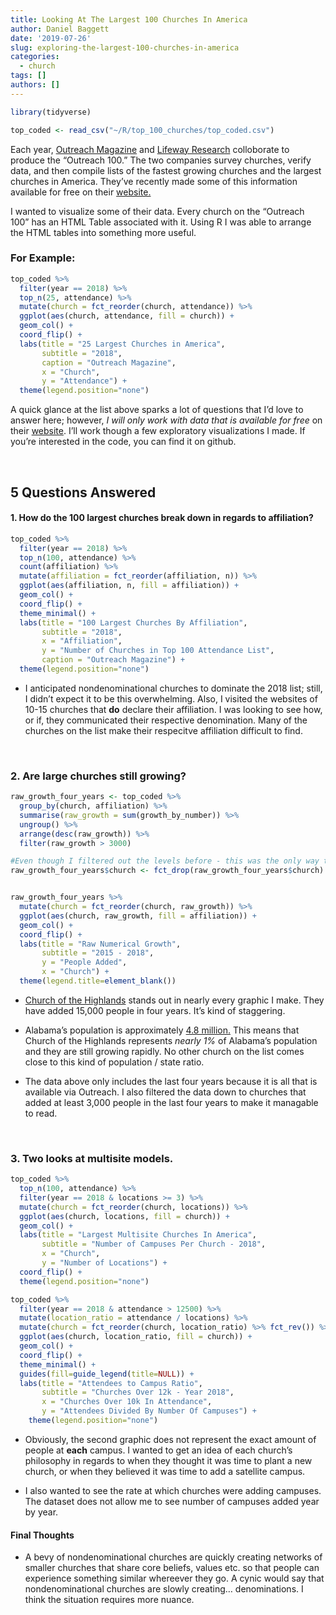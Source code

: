 ```yaml
---
title: Looking At The Largest 100 Churches In America
author: Daniel Baggett
date: '2019-07-26'
slug: exploring-the-largest-100-churches-in-america
categories:
  - church
tags: []
authors: []
---
```

```r
library(tidyverse)
```

```r
top_coded <- read_csv("~/R/top_100_churches/top_coded.csv")
```

Each year, [Outreach Magazine](https://outreachmagazine.com/) and [Lifeway Research](https://lifewayresearch.com/) colloborate to produce the "Outreach 100." The two companies survey churches, verify data, and then compile lists of the fastest growing churches and the largest churches in America. They've recently made some of this information available for free on their [website.](https://outreachmagazine.com/outreach-100-list.html#/list/2015/all)

I wanted to visualize some of their data. Every church on the "Outreach 100" has an HTML Table associated with it. Using R I was able to arrange the HTML tables into something more useful. 

### For Example:

```r
top_coded %>% 
  filter(year == 2018) %>% 
  top_n(25, attendance) %>% 
  mutate(church = fct_reorder(church, attendance)) %>% 
  ggplot(aes(church, attendance, fill = church)) +
  geom_col() +
  coord_flip() +
  labs(title = "25 Largest Churches in America",
       subtitle = "2018",
       caption = "Outreach Magazine", 
       x = "Church", 
       y = "Attendance") +
  theme(legend.position="none") 
```

A quick glance at the list above sparks a lot of questions that I'd love to answer here; however, *I will only work with data that is available for free* on their [website](https://outreachmagazine.com/outreach-100.html). I'll work though a few exploratory visualizations I made. If you're interested in the code, you can find it on github. 

<br/>

## 5 Questions Answered
#### 1. How do the 100 largest churches break down in regards to affiliation?

```r
top_coded %>% 
  filter(year == 2018) %>% 
  top_n(100, attendance) %>% 
  count(affiliation) %>% 
  mutate(affiliation = fct_reorder(affiliation, n)) %>% 
  ggplot(aes(affiliation, n, fill = affiliation)) +
  geom_col() +
  coord_flip() +
  theme_minimal() +
  labs(title = "100 Largest Churches By Affiliation",
       subtitle = "2018", 
       x = "Affiliation", 
       y = "Number of Churches in Top 100 Attendance List",
       caption = "Outreach Magazine") +
  theme(legend.position="none") 
```

* I anticipated nondenominational churches to dominate the 2018 list; still, I didn't expect it to be this overwhelming. Also, I visited the websites of 10-15 churches that **do** declare their affiliation. I was looking to see how, or if, they communicated their respective denomination. Many of the churches on the list make their respecitve affiliation difficult to find. 

<br/>

### 2. Are large churches still growing?

```r
raw_growth_four_years <- top_coded %>% 
  group_by(church, affiliation) %>% 
  summarise(raw_growth = sum(growth_by_number)) %>% 
  ungroup() %>% 
  arrange(desc(raw_growth)) %>% 
  filter(raw_growth > 3000)

#Even though I filtered out the levels before - this was the only way to get rid of the extra ones. 
raw_growth_four_years$church <- fct_drop(raw_growth_four_years$church)


raw_growth_four_years %>% 
  mutate(church = fct_reorder(church, raw_growth)) %>% 
  ggplot(aes(church, raw_growth, fill = affiliation)) +
  geom_col() +
  coord_flip() +
  labs(title = "Raw Numerical Growth",
       subtitle = "2015 - 2018", 
       y = "People Added", 
       x = "Church") +
  theme(legend.title=element_blank())
```

* [Church of the Highlands](https://www.churchofthehighlands.com/) stands out in nearly every graphic I make. They have added 15,000 people in four years. It's kind of staggering.  


* Alabama's population is approximately [4.8 million.](https://factfinder.census.gov/faces/nav/jsf/pages/community_facts.xhtml?src=bkmk) This means that Church of the Highlands represents *nearly 1%* of Alabama's population and they are still growing rapidly. No other church on the list comes close to this kind of population / state ratio.  


* The data above only includes the last four years because it is all that is available via Outreach. I also filtered the data down to churches that added at least 3,000 people in the last four years to make it managable to read. 



<br/>

### 3. Two looks at multisite models. 

```r
top_coded %>% 
  top_n(100, attendance) %>% 
  filter(year == 2018 & locations >= 3) %>% 
  mutate(church = fct_reorder(church, locations)) %>% 
  ggplot(aes(church, locations, fill = church)) +
  geom_col() +
  labs(title = "Largest Multisite Churches In America", 
       subtitle = "Number of Campuses Per Church - 2018",
       x = "Church",
       y = "Number of Locations") +
  coord_flip() +
  theme(legend.position="none")
```

```r
top_coded %>% 
  filter(year == 2018 & attendance > 12500) %>% 
  mutate(location_ratio = attendance / locations) %>% 
  mutate(church = fct_reorder(church, location_ratio) %>% fct_rev()) %>% 
  ggplot(aes(church, location_ratio, fill = church)) +
  geom_col() +
  coord_flip() +
  theme_minimal() +
  guides(fill=guide_legend(title=NULL)) +
  labs(title = "Attendees to Campus Ratio", 
       subtitle = "Churches Over 12k - Year 2018", 
       x = "Churches Over 10k In Attendance", 
       y = "Attendees Divided By Number Of Campuses") +
    theme(legend.position="none")
```

* Obviously, the second graphic does not represent the exact amount of people at **each** campus. I wanted to get an idea of each church's philosophy in regards to when they thought it was time to plant a new church, or when they believed it was time to add a satellite campus. 

* I also wanted to see the rate at which churches were adding campuses. The dataset does not allow me to see number of campuses added year by year. 

#### Final Thoughts

* A bevy of nondenominational churches are quickly creating networks of smaller churches that share core beliefs, values etc. so that people can experience something similar whereever they go. A cynic would say that nondenominational churches are slowly creating... denominations. I think the situation requires more nuance. 

<br/> 
















